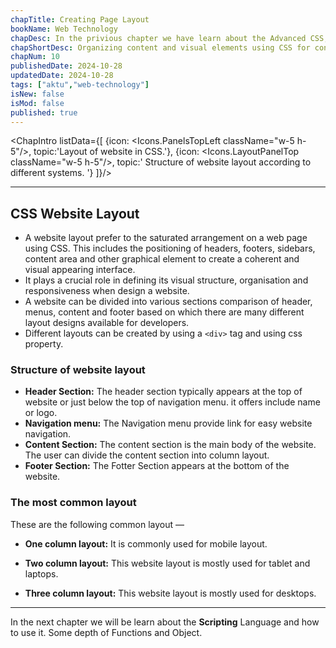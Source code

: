 ```yaml
---
chapTitle: Creating Page Layout 
bookName: Web Technology
chapDesc: In the privious chapter we have learn about the Advanced CSS, something like as grouping, dimentions, display, position property, pseudo class and navigation bar. which will be help us to create layout and design of the web page.
chapShortDesc: Organizing content and visual elements using CSS for consistent, user-friendly web pages.
chapNum: 10
publishedDate: 2024-10-28
updatedDate: 2024-10-28
tags: ["aktu","web-technology"]
isNew: false
isMod: false
published: true
---
```



<ChapIntro listData={[
  {icon: <Icons.PanelsTopLeft className="w-5 h-5"/>, topic:'Layout of website in CSS.'},
  {icon: <Icons.LayoutPanelTop className="w-5 h-5"/>, topic:' Structure of website layout according to different systems. '}
]}/>

---
## CSS Website Layout
- A website layout prefer to the saturated arrangement on a web page using CSS. This includes the positioning of headers, footers, sidebars, content area and other graphical element to create a coherent and visual appearing interface.
- It plays a crucial role in defining its visual structure, organisation and responsiveness when design a website.
- A website can be divided into various sections comparison of header, menus, content and footer based on which there are many different layout designs available for developers.
- Different layouts can be created by using a `<div>` tag and using css property.

### Structure of website layout

<FigureMdx lightUrl="wt-website-structure-layout-three-column" desc="Structure of website layout."/>

- **Header Section:** The header section typically appears at the top of website or just below the top of navigation menu. it offers include name or logo.
- **Navigation menu:** The Navigation menu provide link for easy website navigation.
- **Content Section:** The content section is the main body of the website. The user can divide the content section into column layout.
- **Footer Section:** The Fotter Section appears at the bottom of the website. 

### The most common layout
These are the following common layout &mdash;
- **One column layout:** It is commonly used for mobile layout.
<FigureMdx lightUrl="wt-website-structure-layout-one-column" desc="One column layout structure"/>

- **Two column layout:** This website layout is mostly used for tablet and laptops.
<FigureMdx lightUrl="wt-website-structure-layout-two-column" desc="Two column layout structure"/>

- **Three column layout:** This website layout is mostly used for desktops.
<FigureMdx lightUrl="wt-website-structure-layout-three-column" desc="Three column layout structure"/>


---

<NextUp nextChap="11" nextChapName="JavaScript" nextChapLink="/web-technology/js"> In the next chapter we will be learn about the **Scripting** Language and how to use it. Some depth of Functions and Object.</NextUp>
